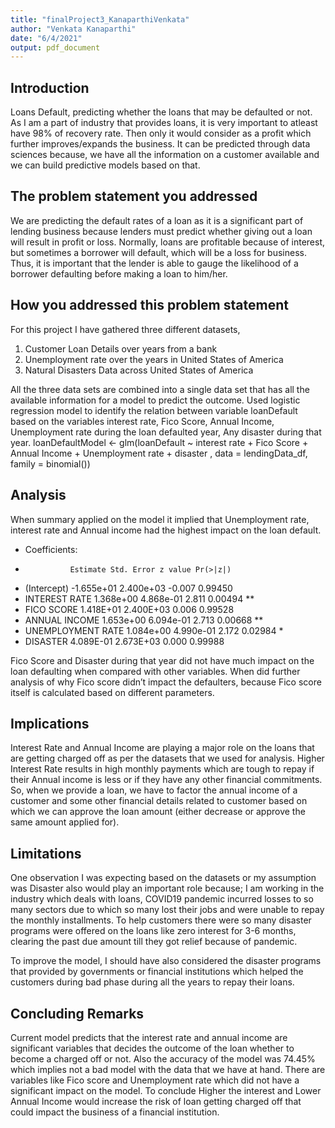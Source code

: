 ---
title: "finalProject3_KanaparthiVenkata"
author: "Venkata Kanaparthi"
date: "6/4/2021"
output: pdf_document
---
## Introduction
Loans Default, predicting whether the loans that may be defaulted or not. As I am a part of industry that provides loans, it is very important to atleast have 98% of recovery rate. Then only it would consider as a profit which further improves/expands the business. It can be predicted through data sciences because, we have all the information on a customer available and we can build predictive models based on that. 

## The problem statement you addressed

We are predicting the default rates of a loan as it is a significant part of lending business because lenders must predict whether giving out a loan will result in profit or loss. Normally, loans are profitable because of interest, but sometimes a borrower will default, which will be a loss for business. Thus, it is important that the lender is able to gauge the likelihood of a borrower defaulting before making a loan to him/her.

## How you addressed this problem statement

For this project I have gathered three different datasets, 

1. Customer Loan Details over years from a bank
2. Unemployment rate over the years in United States of America
3. Natural Disasters Data across United States of America

All the three data sets are combined into a single data set that has all the available information for a model to predict the outcome. 
Used logistic regression model to identify the relation between variable loanDefault based on the variables interest rate, Fico Score, Annual Income, Unemployment rate during the loan defaulted year, Any disaster during that year.
loanDefaultModel <- glm(loanDefault ~ interest rate + Fico Score + Annual Income + Unemployment rate + disaster , data = lendingData_df, family = binomial())

## Analysis

When summary applied on the model it implied that Unemployment rate, interest rate and Annual income had the highest impact on the loan default.

- Coefficients:
-				Estimate Std. Error z value Pr(>|z|)   
- (Intercept) 			-1.655e+01  2.400e+03  -0.007  0.99450   
- INTEREST RATE     		1.368e+00  4.868e-01   2.811  0.00494 **
- FICO SCORE       			1.418E+01  2.400E+03   0.006  0.99528  
- ANNUAL INCOME       		1.653e+00  6.094e-01   2.713  0.00668 **
- UNEMPLOYMENT RATE 		1.084e+00  4.990e-01   2.172  0.02984 * 
- DISASTER       			4.089E-01  2.673E+03   0.000  0.99988  

Fico Score and Disaster during that year did not have much impact on the loan defaulting when compared with other variables. When did further analysis of why Fico score didn’t impact the defaulters, because Fico score itself is calculated based on different parameters. 

## Implications

Interest Rate and Annual Income are playing a major role on the loans that are getting charged off as per the datasets that we used for analysis. Higher Interest Rate results in high monthly payments which are tough to repay if their Annual income is less or if they have any other financial commitments. So, when we provide a loan, we have to factor the annual income of a customer and some other financial details related to customer based on which we can approve the loan amount (either decrease or approve the same amount applied for).

## Limitations

One observation I was expecting based on the datasets or my assumption was Disaster also would play an important role because; I am working in the industry which deals with loans, COVID19 pandemic incurred losses to so many sectors due to which so many lost their jobs and were unable to repay the monthly installments. To help customers there were so many disaster programs were offered on the loans like zero interest for 3-6 months, clearing the past due amount till they got relief because of pandemic. 

To improve the model, I should have also considered the disaster programs that provided by governments or financial institutions which helped the customers during bad phase during all the years to repay their loans.

## Concluding Remarks

Current model predicts that the interest rate and annual income are significant variables that decides the outcome of the loan whether to become a charged off or not. Also the accuracy of the model was 74.45% which implies not a bad model with the data that we have at hand. There are variables like Fico score and Unemployment rate which did not have a significant impact on the model. To conclude Higher the interest and Lower Annual Income would increase the risk of loan getting charged off that could impact the business of a financial institution.
